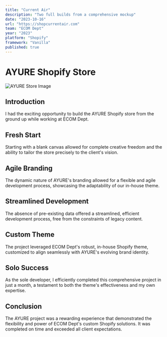 ```yaml
---
title: "Current Air"
description: "Two full builds from a comprehensive mockup"
date: "2023-10-16"
url: "https://shopcurrentair.com"
team: "ECOM Dept"
year: "2023"
platform: "Shopify"
framework: "Vanilla"
published: true
---
```


# AYURE Shopify Store

![AYURE Store Image](./path/to/your/image.jpg)

## Introduction

I had the exciting opportunity to build the AYURE Shopify store from the ground up while working at ECOM Dept.

## Fresh Start

Starting with a blank canvas allowed for complete creative freedom and the ability to tailor the store precisely to the client's vision.

## Agile Branding

The dynamic nature of AYURE's branding allowed for a flexible and agile development process, showcasing the adaptability of our in-house theme.

## Streamlined Development

The absence of pre-existing data offered a streamlined, efficient development process, free from the constraints of legacy content.

## Custom Theme

The project leveraged ECOM Dept's robust, in-house Shopify theme, customized to align seamlessly with AYURE's evolving brand identity.

## Solo Success

As the sole developer, I efficiently completed this comprehensive project in just a month, a testament to both the theme's effectiveness and my own expertise.

## Conclusion

The AYURE project was a rewarding experience that demonstrated the flexibility and power of ECOM Dept's custom Shopify solutions. It was completed on time and exceeded all client expectations.

